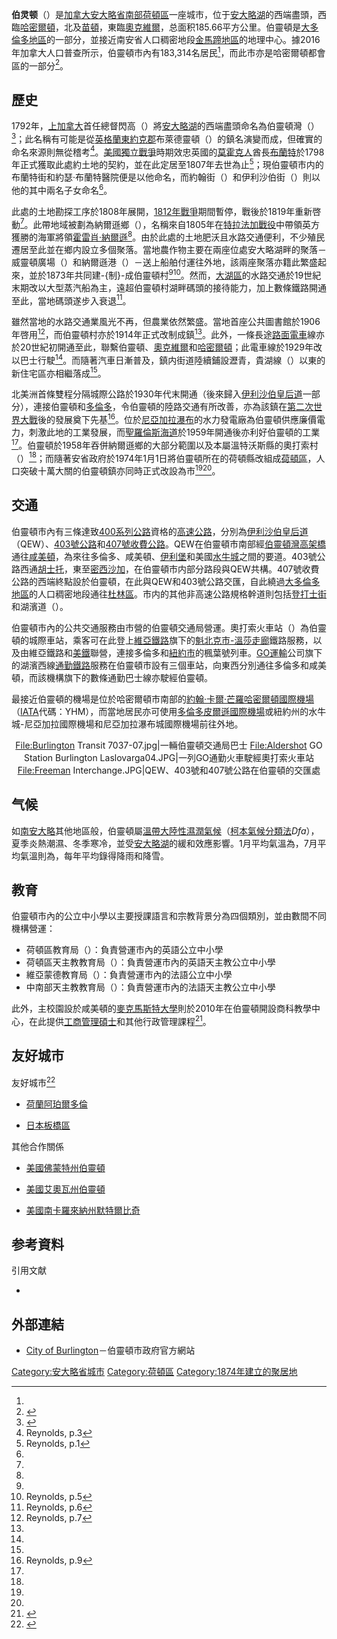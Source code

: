 {{noteTA
|1=zh-hans:伯灵顿;zh-hk:布靈頓;zh-mo:布靈頓;zh-tw:伯靈頓;
|2=zh-hans:哈密尔顿;zh-hk:咸美頓;zh-tw:哈密爾頓;
|3=zh-hans:米尔顿;zh-hk:苗頓;zh-tw:米爾頓;
|4=zh-hans:锡姆科;zh-hk:閃高;zh-tw:錫姆科;
|5=zh-hans:艾奥瓦;zh-hk:艾奧華;zh-tw:艾奧瓦;
|6=zh-hans:比奇;zh-hk:灘;zh-tw:灘;
|7=zh-hans:温特沃斯;zh-hk:溫特窩夫;zh-mo:溫特窩夫;zh-tw:溫特沃斯;
|8=zh-hans:伍德斯托克;zh-hk:胡士托;zh-mo:胡士托;zh-tw:胡士托;
}}
{{Infobox settlement
|name                   = 伯靈頓
|official_name          = 
|settlement_type        = [[安大略省行政区划|市（下层自治体）]]
|native_name            = {{lang|en|Burlington}}
|motto                  = {{lang|en|Stand By}}{{en}}<br>（隨時候命）
|image_skyline          = File:View of Burlington, Ontario, Queen Elizabeth Way (QEW) Crossing Lake Ontario, Burlington, Ontario (29901789221).jpg
|imagesize              = 
|image_caption          = 伯靈頓市中心
|image_flag             =
|flag_size              =
|image_seal             =
|seal_size              =
|image_shield           =
|shield_size            =
|image_blank_emblem     = 
|blank_emblem_size      = 150px
|image_map              = Burlington, Ontario Location.png
|mapsize                =
|map_caption            =
|coordinates_region     = CA-ON
|coordinates_display    = inline,title
|subdivision_type       = 國家
|subdivision_name       = {{CAN}}
|subdivision_type1      = [[加拿大行政區劃|省]]
|subdivision_name1      = {{ON}}
|subdivision_type2      = [[安大略省行政區劃|區域自治體]]
|subdivision_name2      = [[荷頓區|荷頓區]]
|subdivision_type3      =
|subdivision_name3      =
|subdivision_type4      =
|subdivision_name4      =
|government_type        =
|leader_title           = 市長
|leader_name            = Rick Goldring
|leader_title1          = 市政機關
|leader_name1           = 伯靈頓市議會
|leader_title2          = [[加拿大國會下議院|國會議員]]
|leader_name2           = Karina Gould（[[加拿大自由黨|聯邦自由黨]]）、<br>Pam Damoff（聯邦自由黨）、<br>[[亚当·范库弗登|亚当·范库弗登]]（聯邦自由黨）
|leader_title3          = [[安大略省議會|省議員]]
|leader_name3           = Natalie Pierre（[[安大略進步保守黨|安大略進步保守黨]]）、<br>Parm Gill（安大略進步保守黨）、<br>Effie Triantafilopoulos（安大略進步保守黨）
|established_title      = 設村
|established_date       = 1873年<ref name="BPLhist">{{cite web|url=http://heritage.bpl.on.ca/localhist/burhistory.htm|title=Local History|publisher=Burlington Public Library|date=2013|accessdate=2015-02-07|archive-url=https://web.archive.org/web/20140702220121/http://heritage.bpl.on.ca/localhist/burhistory.htm|archive-date=2014-07-02|dead-url=yes}}</ref>
|established_title2     = 改設鎮
|established_date2      = 1914年<ref name="BPLhist"/>
|established_title3     = 改設市
|established_date3      = 1974年<ref name="BPLhist"/>
|area_magnitude         =
|area_footnotes         = <ref name="census2011"/>
|area_total_km2         = 185.66
|area_land_km2          = 
|area_water_km2         =
|area_water_percent     =
|area_urban_km2         =
|population_as_of       = 2011年
|population_footnotes   = <ref name="census2011">{{cite web|url=http://www12.statcan.gc.ca/census-recensement/2011/dp-pd/prof/details/page.cfm?Lang=E&Geo1=CSD&Code1=3524002&Geo2=CD&Code2=3524&Data=Count&SearchType=Begins&SearchPR=01&B1=All|title=Burlington, City Ontario (Census Subdivision)|publisher=Statistics Canada|work=Census profile, Canada 2011 Census|date=8 February 2012|accessdate=2012-02-24|archive-date=2012-07-22|archive-url=https://web.archive.org/web/20120722140020/http://www12.statcan.gc.ca/census-recensement/2011/dp-pd/prof/details/page.cfm?Lang=E&Geo1=CSD&Code1=3524002&Geo2=CD&Code2=3524&Data=Count&SearchType=Begins&SearchPR=01&B1=All|dead-url=no}}</ref>
|population_total       = 175779（全國排名第28位）
|population_density_km2 = 946.8
|demonym                = 
|population_metro       =
|population_urban       =
|population_density_urban_km2 =
|timezone               = [[北美東部時區|北美東部時區]]
|utc_offset             = −5
|timezone_DST           = EDT
|utc_offset_DST         = −4
|latd=43 |latm=19 |lats=30 |latNS=N
|longd=79 |longm=48 |longs=00 |longEW=W
|elevation_m            = 74
|postal_code_type       = [[加拿大郵區編號|郵政編碼前綴]]
|postal_code            = L7L - L7T
|area_code              = 905、289、365
|website                = [http://www.burlington.ca/ www.burlington.ca]
|footnotes              =
}}
'''伯灵顿'''（{{lang-en|Burlington}}）是[[加拿大|加拿大]][[安大略省|安大略省]][[南安大略|南部]][[荷頓區|荷頓區]]一座城市，位于[[安大略湖|安大略湖]]的西端盡頭，西臨[[哈密爾頓_(安大略)|哈密爾頓]]，北及[[米爾頓_(安大略省)|苗頓]]，東臨[[奧克維爾_(安大略省)|奧克維爾]]，总面积185.66平方公里。伯靈頓是[[大多倫多地區|大多倫多地區]]的一部分，並接近南安省人口稠密地段[[金馬蹄地區|金馬蹄地區]]的地理中心。據2016年加拿大人口普查所示，伯靈頓市內有183,314名居民<ref name=census2016/>，而此市亦是哈密爾頓都會區的一部分<ref>{{Cite web |url=http://www12.statcan.gc.ca/census-recensement/2011/dp-pd/prof/details/page.cfm?Lang=E&Geo1=CMA&Code1=537&Geo2=PR&Code2=35&Data=Count&SearchText=hamilton&SearchType=Begins&SearchPR=35&B1=All&Custom=&TABID=1 |title=Geographic hierarchy: Hamilton (Census metropolitan area) |date=2014-04-28 |accessdate=2015-01-13 |publisher=[[加拿大統計局|加拿大統計局]] |archive-date=2015-02-12 |archive-url=https://web.archive.org/web/20150212192332/http://www12.statcan.gc.ca/census-recensement/2011/dp-pd/prof/details/page.cfm?Lang=E&Geo1=CMA&Code1=537&Geo2=PR&Code2=35&Data=Count&SearchText=hamilton&SearchType=Begins&SearchPR=35&B1=All&Custom=&TABID=1 |dead-url=no }}</ref>。

== 歷史 ==
1792年，[[上加拿大|上加拿大]]首任總督閃高（{{lang|en|John Graves Simcoe}}）將[[安大略湖|安大略湖]]的西端盡頭命名為伯靈頓灣（{{lang|en|Burlington Bay}}）<ref>{{Cite book |last = Rayburn |first = Alan |title = Place Names of Ontario |url = https://archive.org/details/placenamesofonta0000rayb |publisher = University of Toronto Press |year = 1997 |location = Toronto-Buffalo-London |page = [https://archive.org/details/placenamesofonta0000rayb/page/48 48] | isbn = 0-8020-7207-0}}</ref>；此名稱有可能是從[[英格蘭|英格蘭]][[東約克郡|東約克郡]]布萊德靈頓（{{lang|en|Bridlington}}）的鎮名演變而成，但確實的命名來源則無從稽考<ref name="Reynolds3">Reynolds, p.3</ref>。[[美國獨立戰爭|美國獨立戰爭]]時期效忠英國的[[莫霍克人|莫霍克人]]酋長[[約瑟·布蘭特|布蘭特]]於1798年正式獲取此處約{{convert|1400|ha|acre}}土地的契約，並在此定居至1807年去世為止<ref name="Reynolds1">Reynolds, p.1</ref>；現伯靈頓市内的布蘭特街和約瑟·布蘭特醫院便是以他命名，而約翰街（{{lang|en|John Street}}）和伊利沙伯街（{{lang|en|Elizabeth Street}}）則以他的其中兩名子女命名<ref name="Reynolds1"/>。

此處的土地勘探工序於1808年展開，[[1812年戰爭|1812年戰爭]]期間暫停，戰後於1819年重新啓動<ref name="Reynolds3"/>。此帶地域被劃為納爾遜鄉（{{lang|en|Nelson Township}}），名稱來自1805年在[[特拉法加戰役|特拉法加戰役]]中帶領英方獲勝的海軍將領[[第一代納爾遜子爵霍雷肖·納爾遜|霍雷肖·納爾遜]]<ref name="Reynolds3"/>。由於此處的土地肥沃且水路交通便利，不少殖民遷居至此並在鄉内設立多個聚落。當地農作物主要在兩座位處安大略湖畔的聚落－威靈頓廣場（{{lang|en|Wellington Square}}）和納爾遜港（{{lang|en|Port Nelson}}）－送上船舶付運往外地，該兩座聚落亦籍此繁盛起來，並於1873年共同建-{制}-成伯靈頓村<ref name="BPLhist"/><ref name="Reynolds5">Reynolds, p.5</ref>。然而，[[五大湖|大湖區]]的水路交通於19世紀末期改以大型蒸汽船為主，遠超伯靈頓村湖畔碼頭的接待能力，加上數條鐵路開通至此，當地碼頭遂步入衰退<ref name="Reynolds6">Reynolds, p.6</ref>。

雖然當地的水路交通業風光不再，但農業依然繁盛。當地首座公共圖書館於1906年啓用<ref name="Reynolds7">Reynolds, p.7</ref>，而伯靈頓村亦於1914年正式改制成鎮<ref name="BPLhist"/>。此外，一條長途[[路面電車|路面電車]]線亦於20世紀初開通至此，聯繫伯靈頓、[[奧克維爾_(安大略省)|奧克維爾]]和[[哈密爾頓_(安大略)|哈密爾頓]]；此電車線於1929年改以巴士行駛<ref name="Reynolds7"/>。而隨著汽車日漸普及，鎮内街道陸續鋪設瀝青，貴湖線（{{lang|en|Guelph Line}}）以東的新住宅區亦相繼落成<ref name="Reynolds7"/>。

北美洲首條雙程分隔城際公路於1930年代末開通（後來歸入[[伊利沙伯皇后道|伊利沙伯皇后道]]一部分），連接伯靈頓和[[多倫多|多倫多]]，令伯靈頓的陸路交通有所改善，亦為該鎮在[[第二次世界大戰|第二次世界大戰]]後的發展奠下先基<ref name="Reynolds9">Reynolds, p.9</ref>。位於[[尼亞加拉瀑布|尼亞加拉瀑布]]的水力發電廠為伯靈頓供應廉價電力，刺激此地的工業發展，而[[聖羅倫斯海道|聖羅倫斯海道]]於1959年開通後亦利好伯靈頓的工業<ref name="Reynolds9"/>。伯靈頓於1958年吞併納爾遜鄉的大部分範圍以及本屬溫特沃斯縣的奧打索村（{{lang|en|Aldershot}}）<ref name="Reynolds9"/>；而隨著安省政府於1974年1月1日將伯靈頓所在的荷頓縣改組成[[荷頓區|荷頓區]]，人口突破十萬大關的伯靈頓鎮亦同時正式改設為市<ref name="BPLhist"/><ref name="Reynolds9"/>。

== 交通 ==
伯靈頓市內有三條達致[[400系列公路|400系列公路]]資格的[[高速公路|高速公路]]，分別為[[伊利沙伯皇后道|伊利沙伯皇后道]]（QEW）、[[安大略403號省道|403號公路]]和[[安大略407號省道|407號收費公路]]。QEW在伯靈頓市南部經[[伯靈頓灣詹姆斯·N·艾倫高架橋|伯靈頓灣高架橋]]通往[[哈密尔顿_(安大略)|咸美頓]]，為來往多倫多、咸美頓、[[伊利堡|伊利堡]]和美國[[水牛城|水牛城]]之間的要道。403號公路西通[[胡士托_(安大略省)|胡士托]]，東至[[密西沙加|密西沙加]]，在伯靈頓市内部分路段與QEW共構。407號收費公路的西端終點設於伯靈頓，在此與QEW和403號公路交匯，自此繞過[[大多倫多地區|大多倫多地區]]的人口稠密地段通往[[杜林區|杜林區]]。市内的其他非高速公路規格幹道則包括[[登打士街_(安大略省)|登打士街]]和湖濱道（{{lang|en|Lakeshore Road}}）。

伯靈頓市內的公共交通服務由市營的伯靈頓交通局營運。奧打索火車站（{{lang|en|Aldershot Station}}）為伯靈頓的城際車站，乘客可在此登上[[維亞鐵路|維亞鐵路]]旗下的[[魁北克市-溫莎走廊|魁北克市-溫莎走廊]]鐵路服務，以及由維亞鐵路和[[美鐵|美鐵]]聯營，連接多倫多和[[紐約市|紐約市]]的楓葉號列車。[[GO運輸|GO運輸]]公司旗下的湖濱西線[[通勤鐵路|通勤鐵路]]服務在伯靈頓市設有三個車站，向東西分別通往多倫多和咸美頓，而該機構旗下的數條通勤巴士線亦駛經伯靈頓。

最接近伯靈頓的機場是位於哈密爾頓市南部的[[約翰·卡爾·芒羅哈密爾頓國際機場|約翰·卡爾·芒羅哈密爾頓國際機場]]（[[IATA|IATA]]代碼：YHM），而當地居民亦可使用[[多倫多皮爾遜國際機場|多倫多皮爾遜國際機場]]或紐約州的水牛城-尼亞加拉國際機場和尼亞加拉瀑布城國際機場前往外地。

<center>
<gallery>
File:Burlington Transit 7037-07.jpg|一輛伯靈頓交通局巴士
File:Aldershot GO Station Burlington Laslovarga04.JPG|一列GO通勤火車駛經奧打索火車站
File:Freeman Interchange.JPG|QEW、403號和407號公路在伯靈頓的交匯處
</gallery>
</center>

== 气候 ==
如[[南安大略|南安大略]]其他地區般，伯靈頓屬[[溫帶大陸性濕潤氣候|溫帶大陸性濕潤氣候]]（[[柯本氣候分類法|柯本氣候分類法]]''Dfa''），夏季炎熱潮濕、冬季寒冷，並受[[安大略湖|安大略湖]]的緩和效應影響。1月平均氣溫為{{convert|−4.2|°C|°F}}，7月平均氣溫則為{{convert|22.3|°C|°F}}，每年平均錄得{{convert|878|mm|in}}降雨和{{convert|109|cm|in}}降雪。

{{Weather box
|location = 伯灵顿
|metric first = yes
|single line = yes
|Jan record high C = 15.0
|Feb record high C = 18.0
|Mar record high C = 27.0
|Apr record high C = 32.0
|May record high C = 35.0
|Jun record high C = 37.2
|Jul record high C = 39.0
|Aug record high C = 37.2
|Sep record high C = 36.1
|Oct record high C = 31.1
|Nov record high C = 26.7
|Dec record high C = 22.0
|year record high C = 39.0
|Jan high C = −0.9
|Feb high C = 0.1
|Mar high C = 5.1
|Apr high C = 12.2
|May high C = 19.4
|Jun high C = 24.9
|Jul high C = 28.0
|Aug high C = 26.7
|Sep high C = 21.8
|Oct high C = 15.0
|Nov high C = 7.9
|Dec high C = 2.1
|year high C = 13.5
|Jan mean C= −4.8
|Feb mean C= −3.9
|Mar mean C= 0.9
|Apr mean C= 7.2
|May mean C= 13.8
|Jun mean C= 19.3
|Jul mean C= 22.3
|Aug mean C= 21.4
|Sep mean C= 16.8
|Oct mean C= 10.4
|Nov mean C= 4.4
|Dec mean C= -1.3
|year mean C= 8.9
|Jan low C = −8.6
|Feb low C = −7.8
|Mar low C = −3.4
|Apr low C = 2.2
|May low C = 8.2
|Jun low C = 13.6
|Jul low C = 16.6
|Aug low C = 16.1
|Sep low C = 11.7
|Oct low C = 5.8
|Nov low C = 0.7
|Dec low C = −4.7
|year low C = 4.2
|Jan record low C = -29.4
|Feb record low C = -27.0
|Mar record low C = -23.9
|Apr record low C = -13.9
|May record low C = -2.8
|Jun record low C = 1.1
|Jul record low C = 5.6
|Aug record low C = 3.0
|Sep record low C = -1.1
|Oct record low C = -7.8
|Nov record low C = -16.1
|Dec record low C = -27.0
|year record low C = -29.4
|precipitation colour = green
|Jan precipitation mm = 67.1
|Feb precipitation mm = 57.1
|Mar precipitation mm = 69.6
|Apr precipitation mm = 73.2
|May precipitation mm = 80.4
|Jun precipitation mm = 70.8
|Jul precipitation mm = 71.6
|Aug precipitation mm = 76.8
|Sep precipitation mm = 89
|Oct precipitation mm = 73.8
|Nov precipitation mm = 77.9
|Dec precipitation mm = 71.5
|rain colour = green
|Jan rain mm = 32.0
|Feb rain mm = 33.1
|Mar rain mm = 53.3
|Apr rain mm = 69.9
|May rain mm = 80.4
|Jun rain mm = 70.8
|Jul rain mm = 71.6
|Aug rain mm = 76.8
|Sep rain mm = 89.0
|Oct rain mm = 73.8
|Nov rain mm = 72.5
|Dec rain mm = 47.6
|year rain mm = 770.7
|Jan snow cm = 35.2
|Feb snow cm = 24.1
|Mar snow cm = 16.4
|Apr snow cm = 3.3
|May snow cm = 0
|Jun snow cm = 0
|Jul snow cm = 0
|Aug snow cm = 0
|Sep snow cm = 0
|Oct snow cm = 0
|Nov snow cm = 5.4
|Dec snow cm = 23.9
|year snow cm = 108.2
|unit precipitation days = 0.2 mm
|unit rain days = 0.2 mm
|unit snow days = 0.2 cm
|Jan precipitation days = 11.8
|Feb precipitation days = 9.3
|Mar precipitation days = 11.1
|Apr precipitation days = 11.6
|May precipitation days = 11.0
|Jun precipitation days = 10.3
|Jul precipitation days = 9.6
|Aug precipitation days = 9.4
|Sep precipitation days = 10.7
|Oct precipitation days = 10.4
|Nov precipitation days = 12.9
|Dec precipitation days = 12.1
|Jan rain days = 4.8
|Feb rain days = 4.2
|Mar rain days = 8.2
|Apr rain days = 10.9
|May rain days = 11.0
|Jun rain days = 10.3
|Jul rain days = 9.6
|Aug rain days = 9.4
|Sep rain days = 10.7
|Oct rain days = 10.4
|Nov rain days = 11.8
|Dec rain days = 7.4
|Jan snow days = 7.7
|Feb snow days = 6.0
|Mar snow days = 3.5
|Apr snow days = 0.9
|May snow days = 0
|Jun snow days = 0
|Jul snow days = 0
|Aug snow days = 0
|Sep snow days = 0
|Oct snow days = 0
|Nov snow days = 1.4
|Dec snow days = 5.6
|source 1 = 加拿大環境部<ref name="climate">[http://www.climate.weatheroffice.gc.ca/climate_normals/results_e.html?stnID=4887&prov=&lang=e&dCode=1&dispBack=1&StationName=burlington&SearchType=Contains&province=ALL&provBut=&month1=0&month2=12 Canadian Climate Normals 1971-2000] {{Wayback|url=http://www.climate.weatheroffice.gc.ca/climate_normals/results_e.html?stnID=4887&prov=&lang=e&dCode=1&dispBack=1&StationName=burlington&SearchType=Contains&province=ALL&provBut=&month1=0&month2=12 |date=20121120173929 }}, Climate Normals for Burlington 1971-2000 Accessed 2012-04-10.</ref>
|date=August 2010
}}

== 教育 ==
伯靈頓市內的公立中小學以主要授課語言和宗教背景分為四個類別，並由數間不同機構營運：

*荷頓區教育局（{{lang|en|Halton District School Board}}）：負責營運市內的英語公立中小學
*荷頓區天主教教育局（{{lang|en|Halton Catholic District School Board}}）：負責營運市內的英語天主教公立中小學
*維亞蒙德教育局（{{lang|fr|Conseil scolaire Viamonde}}）：負責營運市內的法語公立中小學
*中南部天主教教育局（{{lang|fr|Conseil scolaire de district catholique Centre-Sud}}）：負責營運市內的法語天主教公立中小學

此外，主校園設於咸美頓的[[麥克馬斯特大學|麥克馬斯特大學]]則於2010年在伯靈頓開設商科教學中心，在此提供[[工商管理碩士|工商管理碩士]]和其他行政管理課程<ref>{{Cite news  | title = McMaster Coming to Burlington  | newspaper = City Talk  | page = 1  | date = Spring 2009}}</ref>。

== 友好城市 ==
;友好城市<ref>{{Cite web |url=http://www.burlington.ca/en/your-city/Twin-Cities---Apeldoorn-and-Itabashi.asp |title=Twin Cities - Apeldoorn and Itabashi |accessdate=2015-02-07 |publisher=伯靈頓市政府 |archive-date=2015-02-08 |archive-url=https://web.archive.org/web/20150208011957/http://www.burlington.ca/en/your-city/Twin-Cities---Apeldoorn-and-Itabashi.asp |dead-url=no }}</ref>
* {{flagicon|Netherlands}} [[荷蘭|荷蘭]][[阿珀爾多倫|阿珀爾多倫]]
* {{flagicon|Japan}} [[日本|日本]][[板橋區_(日本)|板橋區]]

;其他合作關係
* {{flagicon|United States}} [[美國|美國]][[佛蒙特州|佛蒙特州]][[伯靈頓_(佛蒙特州)|伯靈頓]] 
* {{flagicon|United States}} [[美國|美國]][[艾奧瓦州|艾奧瓦州]][[伯靈頓_(艾奧瓦州)|伯靈頓]]
* {{flagicon|United States}} [[美國|美國]][[南卡羅來納州|南卡羅來納州]][[默特爾比奇_(南卡羅來納州)|默特爾比奇]]

==参考資料==
{{reflist}}

;引用文献
*{{cite web |url=http://cms.burlington.ca/AssetFactory.aspx?did=3750 |title=Sounds by the Shore: A History of Burlington, Ontario, Canada |author=John Lawrence Reynolds |date=1993-06 |accessdate=2015-02-07 |deadurl=yes |archiveurl=https://web.archive.org/web/20160304023507/http://cms.burlington.ca/AssetFactory.aspx?did=3750 |archivedate=2016-03-04 }}

== 外部連結 ==
{{Commonscat|Burlington, Ontario}}
* {{en}}[http://www.burlington.ca City of Burlington]{{Wayback|url=http://www.burlington.ca/ |date=20140621014537 }}－伯靈頓市政府官方網站

{{大多倫多地區}}

{{Authority control}}
[[Category:安大略省城市|Category:安大略省城市]]
[[Category:荷頓區|Category:荷頓區]]
[[Category:1874年建立的聚居地|Category:1874年建立的聚居地]]